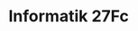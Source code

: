 
# Informatik 27Fc

<Table
  header={["Datum", "Thema", "Inhalt"]}
  compact
  selectable
  rows={termine}
  order={SortTimeTableByDate()}
/>
